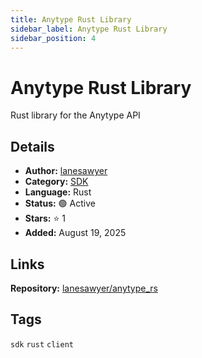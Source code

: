 ```yaml
---
title: Anytype Rust Library
sidebar_label: Anytype Rust Library
sidebar_position: 4
---
```


# Anytype Rust Library

Rust library for the Anytype API

## Details

- **Author:** [lanesawyer](https://github.com/lanesawyer)
- **Category:** [SDK](/docs/examples/overview#sdks)
- **Language:** Rust
- **Status:** 🟢 Active
- **Stars:** ⭐ 1
- **Added:** August 19, 2025

## Links

**Repository:** [lanesawyer/anytype_rs](https://github.com/lanesawyer/anytype_rs)

## Tags

`sdk` `rust` `client`
